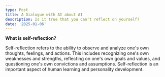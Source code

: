 ```yaml
---
type: Post
title: A Dialogue with AI about AI
description: Is it true that you can't reflect on yourself?
date: '2025-01-06'
---
```

**What is self-reflection?**

Self-reflection refers to the ability to
 observe and analyze one's own thoughts, feelings, and actions. This 
includes recognizing one's own weaknesses and strengths, reflecting on 
one's own goals and values, and questioning one's own convictions and 
assumptions. Self-reflection is an important aspect of human learning 
and personality development.

#


